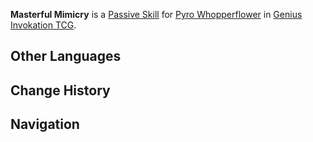 {{Genius Invokation TCG Skill Infobox
|image      = Masterful Mimicry Character Card Skill.png
|type       = Passive Skill
|character  = Pyro Whopperflower
|effect     = '''At the start of the Round:''' The opponent must pick 1 of 3 random cards. If they choose the Whopperflower's Disguise, the Whopperflower gains 1 '''Energy'''.
|order      = 4
}}
'''Masterful Mimicry''' is a [[Character Card Passive Skill|Passive Skill]] for [[Pyro Whopperflower (Character Card)|Pyro Whopperflower]] in [[Genius Invokation TCG]].

==Other Languages==
{{Other Languages
|en       = Masterful Mimicry
|zhs      = 精妙伪装
|zhs_rm   = 
|zht      = 精妙偽裝
|zht_rm   = 
|zh_tl    = 
|ja       = 巧妙な偽装
|ja_rm    = Koumyou-na Gisou
|ja_tl    = Masterful Mimicry
|ko       = 교묘한 위장
|ko_tl    = 
|es       = Camuflaje exquisito
|es_tl    = Exquisite Camouflage
|fr       = Déguisement sophistiqué
|fr_tl    = Sophisticated Disguise
|ru       = Искусная маскировка
|ru_tl    = 
|th       = Masterful Mimicry
|vi       = Ngụy Trang Tinh Xảo
|vi_tl    = 
|de       = Meisterhafte Nachahmung
|de_tl    = Masterful Mimicry
|id       = Masterful Mimicry
|pt       = Disfarce Magnífico
|pt_tl    = 
|tr       = Ustaca Taklit
|tr_tl    = 
|it       = Imitazione magistrale
|it_tl    = 
}}

==Change History==
{{Change History|5.1}}

==Navigation==
{{Genius Invokation TCG Skill Navbox|Pyro Whopperflower}}
